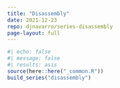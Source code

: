 ```yaml
---
title: "Disassembly"
date: 2021-12-23
repo: djnavarro/series-disassembly
page-layout: full
---
```

   
::: {.grid}
  
```r
#| echo: false
#| message: false
#| results: asis
source(here::here("_common.R"))
build_series("disassembly")
```
   
:::
   

